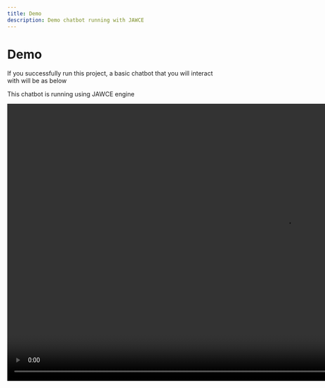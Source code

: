 ```yaml
---
title: Demo
description: Demo chatbot running with JAWCE
---
```


# Demo
If you successfully run this project, a basic chatbot that you will interact with will be as below

This chatbot is running using JAWCE engine

<Video muted autoPlay src="/assets/demo.mp4" type="video/mp4" height="640px" />
